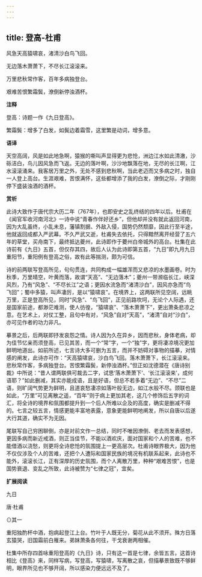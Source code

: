 ```yaml
---
---
---
```

title: 登高-杜甫
---

风急天高猿啸哀，渚清沙白鸟飞回。

无边落木萧萧下，不尽长江滚滚来。

万里悲秋常作客，百年多病独登台。

艰难苦恨繁霜鬓，潦倒新停浊酒杯。

**注释**

登高：诗题一作《九日登高》。

繁霜鬓：增多了白发，如鬓边着霜雪，这里繁是动词，增多意。

**语译**

天空高阔，风是如此地急啊，猿猴的嘶叫声显得更为悲怆，洲边江水如此清澈，沙砾洁白，鸟儿因风急而飞返。无边的落叶啊，沙沙地飘落在地，无尽的长江啊，江水滚滚涌来。我客居万里之外，无处不感到悲秋啊，当此老迈而又多病之时，独自一人登上高台。生涯艰难，苦恨满怀，这些都增添了我的白发，潦倒之际，才刚刚停下盛装浊酒的酒杯。

**赏析**

此诗大致作于唐代宗大历二年（767年），也即安史之乱终结的四年以后。杜甫在《闻官军收河南河北》一诗中说“青春作伴好还乡”，但他却并没有就此返回河南，因为大乱虽终，小乱未息，藩镇割据、外敌入侵，国势仍然颓靡，因此行至半途，他就返回成都入严武幕。不久严武又逝，杜甫失去依托，只得黯然离开经营了五六年的草堂，买舟南下，最终抵达夔州，此诗即作于蘷州白帝城外的高台。杜集在此诗前有《九日》五首，但仅存其四，故后人认为此诗即第五首，“九日”即九月九日重阳节，重阳例有登高之俗，故有此等揣测，颇为可信。

诗的前两联写登高所见，句句贯连，共同构成一幅雄浑而又悲凉的水墨画卷。时为秋季，万里晴空，叶黄而落，故谓“天高”、“无边落木”；夔州一带濒临长江，峡深风烈，乃有“风急”、“不尽长江”之语；更因水流急而“渚清沙白”，因风亦急而“鸟飞回”；蜀中多猿，叫声凄厉，是以“猿啸哀”。在境界上，这两联所见空阔，远眺万里，正是登高所见，同时“风急”、“鸟飞回”，正见前路坎坷，无论个人际遇，还是国家前途，都渺茫难测，使人彷徨，“猿啸哀”、“落木萧萧下”，更出萧条悲凉之意。在艺术上，对仗工整，且句中有对，“风急”自对“天高”，“渚清”自对“沙白”，亦可见作者的功力非凡。

摹景之后，后两联即抒发哀怨之情。诗人因为久在异乡，因而悲秋，身体老病，却为佳节忆亲而须登高，已见其苦，而一个“常”字，一个“独”字，更将凄凉境况更加鲜明地道出。如前所述，七言诗大多可删为五言，而并不妨碍对事物的描摹，对情感的阐发，此诗亦可作：“天高猿啸哀，沙白鸟飞回。落木萧萧下，长江滚滚来。悲秋常作客，多病独登台。苦恨繁霜鬓，新停浊酒杯。”但正如沈德潜在《唐诗别裁》中所说：“昔人谓两联俱可裁去二字，试思‘落木萧萧下’、‘长江滚滚来’，成何语耶？”如此删减，其实亦能成语，且是好语，但总不若多着“无边”、“不尽”二语，则旷阔气势更为鲜明，且道哀愁凄凉如落叶般无边，如江水般不尽。颈联也是如此，“万里”可见离散之遥，“百年”则于病上更加其老，这几个修饰后五字的词汇，将全诗的境界和氛围都提升到一个后人所难以企及的高度，确实是删减不得的。七言之较五言，情感更能丰富地表露，意象更能鲜明地阐发，所以自唐以后遂大行其道，确实不为无因。

尾联写自己穷困聊倒，亦是对前文作一总结，同时不唯因潦倒、老去而发表感想，更因多病而新近戒酒，则正当佳节，不能以酒欢庆，面对国家和个人的苦难，也不能借酒以浇愁，则更将全诗悲怆的氛围提上一更高层次。杜甫诗眼界极大，因为他不仅仅涉及个人的苦难，还把个人遭际和国家民族的境况有机联系起来，此诗也不能外，滚滚长江，正有深厚的历史氛围，而个人离散万里，种种“艰难苦恨”，也是国势衰退、变乱之所致，此诗被赞为“七律之冠”，宜矣。

**扩展阅读**

九日

唐·杜甫

⊙其一

重阳独酌杯中酒，抱病起登江上台。竹叶于人既无分，菊花从此不须开。殊方日落玄猿哭，旧国霜前白雁来。弟妹萧条各何往，干戈衰谢两相催。

杜集中所存四首咏重阳登高的《九日》诗，只有这一首是七律，余皆五言。这首诗相比《登高》来，同样写病，写登高，写猿啸，写离散之哀，但描摹景致既不够鲜明，眼界所见也不够开阔，所以感染力便远远不及了。